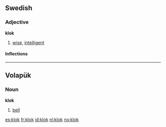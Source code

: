 ==Swedish==
===Adjective===
'''klok'''
# [[wise]], [[intelligent]]
====Inflections====
{{sv-adj|klok|klokt|kloke|kloka|klokare|klokaste|klokaste|klokast}}



----

== Volapük == 

===Noun===
'''klok'''
 
# [[bell]]

[[es:klok]]
[[fr:klok]]
[[id:klok]]
[[nl:klok]]
[[no:klok]]